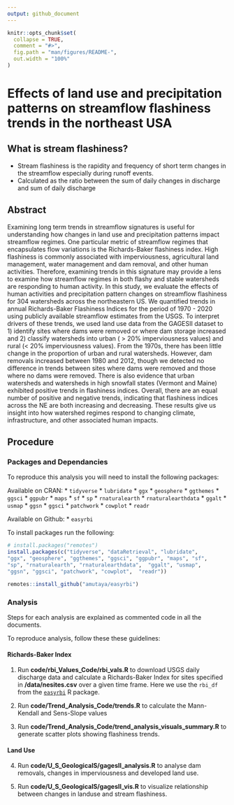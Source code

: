 ```yaml
---
output: github_document
---
```



```r
knitr::opts_chunk$set(
  collapse = TRUE,
  comment = "#>",
  fig.path = "man/figures/README-",
  out.width = "100%"
)
```


# Effects of land use and precipitation patterns on streamflow flashiness trends in the northeast USA


## What is stream flashiness?

- Stream flashiness is the rapidity and frequency of short term changes in the streamflow especially during runoff events. 
- Calculated as the ratio between the sum of daily changes in discharge and sum of daily discharge


## Abstract 
Examining long term trends in streamflow signatures is useful for understanding how changes in land use and precipitation patterns impact streamflow regimes. One particular metric of streamflow regimes that encapsulates flow variations is the Richards-Baker flashiness index. High flashiness is commonly associated with imperviousness, agricultural land management, water management and dam removal, and other human activities. Therefore, examining trends in this signature may provide a lens to examine how streamflow regimes in both flashy and stable watersheds are responding to human activity. In this study, we evaluate the effects of human activities and precipitation pattern changes on streamflow flashiness for 304 watersheds across the northeastern US. We quantified trends in annual Richards-Baker Flashiness Indices for the period of 1970 - 2020 using publicly available streamflow estimates from the USGS. To interpret drivers of these trends, we used land use data from the GAGESII dataset to 1) identify sites where dams were removed or where dam storage increased and 2) classify watersheds into urban ( > 20% imperviousness values) and rural (< 20% imperviousness values). From the 1970s, there has been little change in the proportion of urban and rural watersheds. However, dam removals increased between 1980 and 2012, though we detected no difference in trends between sites where dams were removed and those where no dams were removed. There is also evidence that urban watersheds and watersheds in high snowfall states (Vermont and Maine) exhibited positive trends in flashiness indices. Overall, there are an equal number of positive and negative trends, indicating that flashiness indices across the NE are both increasing and decreasing. These results give us insight into how watershed regimes respond to changing climate, infrastructure, and other associated human impacts.


## Procedure

### Packages and Dependancies
To reproduce this analysis you will need to install the following packages:

Available on CRAN:
* `tidyverse`
* `lubridate`
* `ggx`
* `geosphere`
* `ggthemes`
* `ggsci`
* `ggpubr`
* `maps`
* `sf`
* `sp`
* `rnaturalearth`
* `rnaturalearthdata`
* `ggalt`
* `usmap`
* `ggsn`
* `ggsci`
* `patchwork`
* `cowplot`
* `readr`

Available on Github:
* `easyrbi`

To install packages run the following:
```r
# install.packages("remotes") 
install.packages(c("tidyverse", "dataRetrieval", "lubridate", 
"ggx", "geosphere", "ggthemes", "ggsci", "ggpubr", "maps", "sf",
"sp", "rnaturalearth", "rnaturalearthdata",  "ggalt", "usmap",
"ggsn", "ggsci", "patchwork", "cowplot",  "readr"))

remotes::install_github("amutaya/easyrbi")
```

### Analysis
Steps for each analysis are explained as commented code in all the documents.

To reproduce analysis, follow these these guidelines:

#### Richards-Baker Index
1) Run **code/rbi_Values_Code/rbi_vals.R** to download USGS daily discharge data and calculate a Richards-Baker Index for sites specified in **/data/nesites.csv** over a given time frame. Here we use the `rbi_df`  from the [`easyrbi`](https://github.com/amutaya/easyrbi) R package.

2) Run **code/Trend_Analysis_Code/trends.R** to calculate the Mann-Kendall and Sens-Slope values 

3) Run **code/Trend_Analysis_Code/trend_analysis_visuals_summary.R** to generate scatter plots showing flashiness trends.

#### Land Use
4) Run **code/U_S_GeologicalS/gagesII_analysis.R** to analyse dam removals, changes in imperviousness and developed land use.

5) Run **code/U_S_GeologicalS/gagesII_vis.R** to visualize relationship between changes in landuse and stream flashiness.



